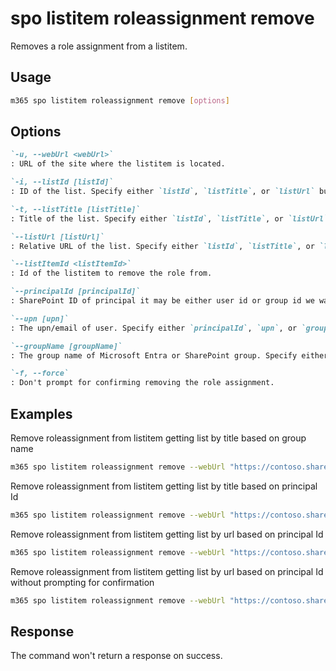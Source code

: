 
# spo listitem roleassignment remove

Removes a role assignment from a listitem.

## Usage

```sh
m365 spo listitem roleassignment remove [options]
```

## Options

```md definition-list
`-u, --webUrl <webUrl>`
: URL of the site where the listitem is located.

`-i, --listId [listId]`
: ID of the list. Specify either `listId`, `listTitle`, or `listUrl` but not multiple.

`-t, --listTitle [listTitle]`
: Title of the list. Specify either `listId`, `listTitle`, or `listUrl` but not multiple.

`--listUrl [listUrl]`
: Relative URL of the list. Specify either `listId`, `listTitle`, or `listUrl` but not multiple.

`--listItemId <listItemId>`
: Id of the listitem to remove the role from.

`--principalId [principalId]`
: SharePoint ID of principal it may be either user id or group id we want to remove permissions. Specify either `principalId`, `upn`, or `groupName` but not multiple.

`--upn [upn]`
: The upn/email of user. Specify either `principalId`, `upn`, or `groupName` but not multiple.

`--groupName [groupName]`
: The group name of Microsoft Entra or SharePoint group. Specify either `principalId`, `upn`, or `groupName` but not multiple.

`-f, --force`
: Don't prompt for confirming removing the role assignment.
```

<Global />

## Examples

Remove roleassignment from listitem getting list by title based on group name

```sh
m365 spo listitem roleassignment remove --webUrl "https://contoso.sharepoint.com/sites/contoso-sales" --listTitle "someList" --listItemId 1 --groupName "saleGroup"
```

Remove roleassignment from listitem getting list by title based on principal Id

```sh
m365 spo listitem roleassignment remove --webUrl "https://contoso.sharepoint.com/sites/contoso-sales" --listTitle "Events" --listItemId 1 --principalId 2
```

Remove roleassignment from listitem getting list by url based on principal Id

```sh
m365 spo listitem roleassignment remove --webUrl "https://contoso.sharepoint.com/sites/contoso-sales" --listUrl '/sites/contoso-sales/lists/Events' --listItemId 1 --principalId 2
```


Remove roleassignment from listitem getting list by url based on principal Id without prompting for confirmation

```sh
m365 spo listitem roleassignment remove --webUrl "https://contoso.sharepoint.com/sites/contoso-sales" --listUrl '/sites/contoso-sales/lists/Events' --listItemId 1 --principalId 2 --force
```

## Response

The command won't return a response on success.
